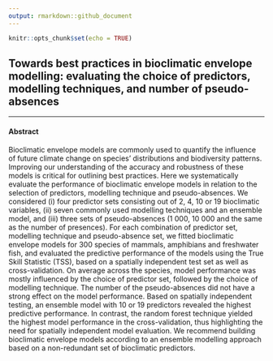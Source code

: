 ```yaml
---
output: rmarkdown::github_document
---
```


```r
knitr::opts_chunk$set(echo = TRUE)
```

## Towards best practices in bioclimatic envelope modelling: evaluating the choice of predictors, modelling techniques, and number of pseudo-absences

---

#### Abstract  

Bioclimatic envelope models are commonly used to quantify the influence of future climate change on species’ distributions and biodiversity patterns. Improving our understanding of the accuracy and robustness of these models is critical for outlining best practices. Here we systematically evaluate the performance of bioclimatic envelope models in relation to the selection of predictors, modelling technique and pseudo-absences. We considered (i) four predictor sets consisting out of 2, 4, 10 or 19 bioclimatic variables, (ii) seven commonly used modelling techniques and an ensemble model, and (iii) three sets of pseudo-absences (1 000, 10 000 and the same as the number of presences). For each combination of predictor set, modelling technique and pseudo-absence set, we fitted bioclimatic envelope models for 300 species of mammals, amphibians and freshwater fish, and evaluated the predictive performance of the models using the True Skill Statistic (TSS), based on a spatially independent test set as well as cross-validation. On average across the species, model performance was mostly influenced by the choice of predictor set, followed by the choice of modelling technique. The number of the pseudo-absences did not have a strong effect on the model performance. Based on spatially independent testing, an ensemble model with 10 or 19 predictors revealed the highest predictive performance. In contrast, the random forest technique yielded the highest model performance in the cross-validation, thus highlighting the need for spatially independent model evaluation. We recommend building bioclimatic envelope models according to an ensemble modelling approach based on a non-redundant set of bioclimatic predictors.
